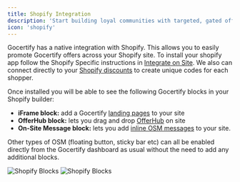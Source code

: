 ```yaml
---
title: Shopify Integration
description: 'Start building loyal communities with targeted, gated offers.'
icon: 'shopify'
---
```


Gocertify has a native integration with Shopify. This allows you to easily promote Gocertify offers across your Shopify site. To install your shopify
app follow the Shopify Specific instructions in [Integrate on Site](/section/gettingStarted/integrateOnSite#shopify). We also can connect directly to your [Shopify discounts](/section/buildRewardFlows/discounts#integrating-with-shopify) to create unique codes for each shopper.

Once installed you will be able to see the following Gocertify blocks in your Shopify builder:
- **iFrame block:** add a Gocertify [landing pages](/section/gettingStarted/landingPages) to your site
- **OfferHub block:** lets you drag and drop [OfferHub](/section/promoteOffers/OfferHub) on site
- **On-Site Message block:** lets you add [inline OSM messages](/section/promoteOffers/on-site-placements) to your site.

Other types of OSM (floating button, sticky bar etc) can all be enabled directly from the Gocertify dashboard as usual without the need to add any additional blocks.

<Frame caption = "gocertify blocks can be added directly to your site using the Shopify builder">
<img
    className="block dark:hidden"
    src="/images/shopify/shopify-blocks.png"
    alt="Shopify Blocks"
    />
    <img
    className="hidden dark:block"
    src="/images/shopify/shopify-blocks.png"
    alt="Shopify Blocks"
/>
</Frame>
